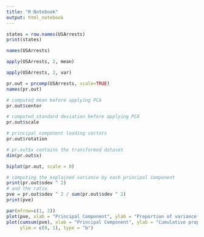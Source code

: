 ```yaml
---
title: "R Notebook"
output: html_notebook
---
```


```r
states = row.names(USArrests)
print(states)
```
```r
names(USArrests)
```
```r
apply(USArrests, 2, mean)
```
```r
apply(USArrests, 2, var)
```
```r
pr.out = prcomp(USArrests, scale=TRUE)
names(pr.out)
```
```r
# computed mean before applying PCA
pr.out$center
```
```r
# computed standard deviation before applying PCA
pr.out$scale
```
```r
# principal component loading vectors
pr.out$rotation
```
```r
# pr.out$x contains the transformed dataset
dim(pr.out$x)
```
```r
biplot(pr.out, scale = 0)
```
```r
# computing the explained variance by each principal component
print(pr.out$sdev ^ 2)
# and the ratio
pve = pr.out$sdev ^ 2 / sum(pr.out$sdev ^ 2)
print(pve)
```
```r
par(mfrow=c(1, 2))
plot(pve, xlab = "Principal Component", ylab = "Proportion of variance explained", ylim = c(0, 1), type = "b")
plot(cumsum(pve), xlab = "Principal Component", ylab = "Cumulative proportion of variance explained", 
     ylim = c(0, 1), type = "b")
```


